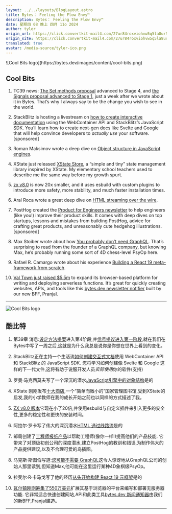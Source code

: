 ```yaml
---
layout: ../../layouts/BlogLayout.astro
title: Bytes： Feeling the Flow Envy™️
description: Bytes： Feeling the Flow Envy™️
date: 星期四 08 晚上 四月 11o 2024
author: tyler
origin_url: https://click.convertkit-mail4.com/27ur84roxviohvw5q5la8ur5ok744/wnh2h6uw8n2lqrt7/aHR0cHM6Ly9ieXRlcy5kZXYvYXJjaGl2ZXMvMjc5
origin_site: https://click.convertkit-mail4.com/27ur84roxviohvw5q5la8ur5ok744/wnh2h6uw8n2lqrt7/aHR0cHM6Ly9ieXRlcy5kZXYvYXJjaGl2ZXMvMjc5
translated: true
avatar: /media-source/tyler-ico.png
---
```



<Reference client:only="react" title="Bytes： Feeling the Flow Envy™️" url="https://click.convertkit-mail4.com/27ur84roxviohvw5q5la8ur5ok744/wnh2h6uw8n2lqrt7/aHR0cHM6Ly9ieXRlcy5kZXYvYXJjaGl2ZXMvMjc5" />

<Detail client:only="react">
	![Cool Bits logo](https://bytes.dev/images/content/cool-bits.png)

## Cool Bits

1.  TC39 news: [The Set methods proposal](https://click.convertkit-mail4.com/27ur84roxviohvw5q5la8ur5ok744/g3hnhwu3xr806lbr/aHR0cHM6Ly9naXRodWIuY29tL3RjMzkvcHJvcG9zYWwtc2V0LW1ldGhvZHM=) advanced to Stage 4, and [the Signals proposal advanced to Stage 1](https://click.convertkit-mail4.com/27ur84roxviohvw5q5la8ur5ok744/g3hnhwu3xr806lbr/aHR0cHM6Ly9naXRodWIuY29tL3RjMzkvcHJvcG9zYWwtc2V0LW1ldGhvZHM=), just a week after we wrote about it in Bytes. That’s why I always say to be the change you wish to see in the world.
    
2.  StackBlitz is hosting a livestream on [how to create interactive documentation](https://click.convertkit-mail4.com/27ur84roxviohvw5q5la8ur5ok744/9qhzhdupn0vezxc9/aHR0cHM6Ly93d3cuY3Jvd2RjYXN0LmlvL2Mvc3RhY2tibGl0ei1pbnRlcmFjdGl2ZS1kb2Nz) using the WebContainer API and StackBlitz’s JavaScript SDK. You’ll learn how to create next-gen docs like Svelte and Google that will help convince developers to _actually use_ your software. \[sponsored\]
    
3.  Roman Maksimov wrote a deep dive on [Object structure in JavaScript engines](https://click.convertkit-mail4.com/27ur84roxviohvw5q5la8ur5ok744/3ohphdu7v05k49br/aHR0cHM6Ly9ibG9nLmZyb250ZW5kLWFsbWFuYWMuY29tL2pzLW9iamVjdC1zdHJ1Y3R1cmU=).
    
4.  XState just released [XState Store](https://click.convertkit-mail4.com/27ur84roxviohvw5q5la8ur5ok744/n2hohqu3em9l6ki6/aHR0cHM6Ly94LmNvbS9EYXZpZEtQaWFuby9zdGF0dXMvMTc3ODA1NjUwMDYxNjg3MjA2Mw==), a “simple and tiny” state management library inspired by XState. My elementary school teachers used to describe me the same way before my growth spurt.
    
5.  [zx v8.0](https://click.convertkit-mail4.com/27ur84roxviohvw5q5la8ur5ok744/48hvh7urkvd762fx/aHR0cHM6Ly9naXRodWIuY29tL2dvb2dsZS96eC9yZWxlYXNlcy90YWcvOC4wLjA=) is now 20x smaller, and it uses esbuild with custom plugins to introduce more safety, more stability, and much faster installation times.
    
6.  Aral Roca wrote a great deep dive on [HTML streaming over the wire](https://click.convertkit-mail4.com/27ur84roxviohvw5q5la8ur5ok744/wnh2h6uw8n2lxrc7/aHR0cHM6Ly9hcmFscm9jYS5jb20vYmxvZy9odG1sLXN0cmVhbWluZy1vdmVyLXRoZS13aXJl).
    
7.  PostHog created the [Product for Engineers newsletter](https://click.convertkit-mail4.com/27ur84roxviohvw5q5la8ur5ok744/08hwhgudqv6pg2sl/aHR0cHM6Ly9uZXdzbGV0dGVyLnBvc3Rob2cuY29tLz91dG1fc291cmNlPWJ5dGVzJnV0bV9jYW1wYWlnbj1ieXRlcw==) to help engineers (like you!) improve their product skills. It comes with deep dives on top startups, lessons and mistakes from building PostHog, advice for crafting great products, and unreasonably cute hedgehog illustrations. \[sponsored\]
    
8.  Max Stoiber wrote about how [You probably don’t need GraphQL](https://click.convertkit-mail4.com/27ur84roxviohvw5q5la8ur5ok744/8ghqh3ulkz67qquk/aHR0cHM6Ly9teHN0YnIuY29tL3Rob3VnaHRzL2dyYXBocWwv). That’s surprising to read from the founder of a GraphQL company, but knowing Max, he’s probably running some sort of 4D chess-level PsyOp here.
    
9.  Rafael R. Camargo wrote about his experience [Building a React 19 meta-framework from scratch](https://click.convertkit-mail4.com/27ur84roxviohvw5q5la8ur5ok744/vqh3hmup8l9qegtg/aHR0cHM6Ly93d3cuY21yZy5tZS9ibG9nL3JzYy1wYXJ0LTEtdGhlLWJhY2tzdG9yeQ==).
    
10.  [Val Town just raised $5.5m](https://click.convertkit-mail4.com/27ur84roxviohvw5q5la8ur5ok744/l2heh6u3wemd6wh6/aHR0cHM6Ly9ibG9nLnZhbC50b3duL2Jsb2cvc2VlZC8=) to expand its browser-based platform for writing and deploying serverless functions. It’s great for quickly creating websites, APIs, and tools like this [bytes.dev newsletter notifier](https://click.convertkit-mail4.com/27ur84roxviohvw5q5la8ur5ok744/m2h7h6u8wv6lm2tm/aHR0cHM6Ly93d3cudmFsLnRvd24vdi9wcmFuamFsZG90ZGV2L3BvbGxlcg==) built by our new BFF, Pranjal.
    

* * *


</Detail>

![Cool Bits logo](https://bytes.dev/images/content/cool-bits.png)

## 酷比特

1. 第39章 消息:[设定方法提案](https://click.convertkit-mail4.com/27ur84roxviohvw5q5la8ur5ok744/g3hnhwu3xr806lbr/aHR0cHM6Ly9naXRodWIuY29tL3RjMzkvcHJvcG9zYWwtc2V0LW1ldGhvZHM=)进入第4阶段,并[信号提议进入第一阶段](https://click.convertkit-mail4.com/27ur84roxviohvw5q5la8ur5ok744/g3hnhwu3xr806lbr/aHR0cHM6Ly9naXRodWIuY29tL3RjMzkvcHJvcG9zYWwtc2V0LW1ldGhvZHM=),就在我们在Bytes中写了一周之后,这就是为什么我总是说你是你想在世界上看到的变化。

2. StackBlitz正在主持一个生活流[如何创建交互式文档](https://click.convertkit-mail4.com/27ur84roxviohvw5q5la8ur5ok744/9qhzhdupn0vezxc9/aHR0cHM6Ly93d3cuY3Jvd2RjYXN0LmlvL2Mvc3RhY2tibGl0ei1pbnRlcmFjdGl2ZS1kb2Nz)使用 WebContainer API 和 StackBlitz 的 JavaScript SDK. 您将学习如何创建像 Svelte 和 Google 这样的下一代文件,这将有助于说服开发人员*实际使用*你的软件(支持)

3. 罗曼·马克西莫夫写了一个深沉的潜水[JavaScript引擎中的对象结构](https://click.convertkit-mail4.com/27ur84roxviohvw5q5la8ur5ok744/3ohphdu7v05k49br/aHR0cHM6Ly9ibG9nLmZyb250ZW5kLWFsbWFuYWMuY29tL2pzLW9iamVjdC1zdHJ1Y3R1cmU=)是的

4. XState 刚刚发布[十大商店](https://click.convertkit-mail4.com/27ur84roxviohvw5q5la8ur5ok744/n2hohqu3em9l6ki6/aHR0cHM6Ly94LmNvbS9EYXZpZEtQaWFuby9zdGF0dXMvMTc3ODA1NjUwMDYxNjg3MjA2Mw==),一个“简单而微小的”国家管理图书馆,受到XState的启发,我的小学教师在我的成长开始之前也以同样的方式描述了我。

5. [ZX v8.0 版本](https://click.convertkit-mail4.com/27ur84roxviohvw5q5la8ur5ok744/48hvh7urkvd762fx/aHR0cHM6Ly9naXRodWIuY29tL2dvb2dsZS96eC9yZWxlYXNlcy90YWcvOC4wLjA=)它现在小了20倍,并使用esbuild与自定义插件来引入更多的安全性,更多的稳定性和更快的安装时间。

6. 阿拉尔·罗卡写了伟大的深沉潜水[HTML 通过线路流](https://click.convertkit-mail4.com/27ur84roxviohvw5q5la8ur5ok744/wnh2h6uw8n2lxrc7/aHR0cHM6Ly9hcmFscm9jYS5jb20vYmxvZy9odG1sLXN0cmVhbWluZy1vdmVyLXRoZS13aXJl)是的

7. 邮局创建了[工程师报纸产品](https://click.convertkit-mail4.com/27ur84roxviohvw5q5la8ur5ok744/08hwhgudqv6pg2sl/aHR0cHM6Ly9uZXdzbGV0dGVyLnBvc3Rob2cuY29tLz91dG1fc291cmNlPWJ5dGVzJnV0bV9jYW1wYWlnbj1ieXRlcw==)以帮助工程师(像你一样!)提高他们的产品技能. 它带来了对顶级初创公司的深度潜水,建立PostHog的教训和错误,为制作伟大的产品提供建议,以及不合理可爱的鸟插图。

8. 马克斯·斯图伯写道:[您可能不需要 GraphQL](https://click.convertkit-mail4.com/27ur84roxviohvw5q5la8ur5ok744/8ghqh3ulkz67qquk/aHR0cHM6Ly9teHN0YnIuY29tL3Rob3VnaHRzL2dyYXBocWwv)这令人惊讶地从GraphQL公司的创始人那里读到,但知道Max,他可能在这里运行某种4D象棋级PsyOp。

9. 拉斐尔·R·卡马戈写了他的经历[从头开始构建 React 19 元框架](https://click.convertkit-mail4.com/27ur84roxviohvw5q5la8ur5ok744/vqh3hmup8l9qegtg/aHR0cHM6Ly93d3cuY21yZy5tZS9ibG9nL3JzYy1wYXJ0LTEtdGhlLWJhY2tzdG9yeQ==)是的

10. [瓦尔镇刚刚筹集了550万美元](https://click.convertkit-mail4.com/27ur84roxviohvw5q5la8ur5ok744/l2heh6u3wemd6wh6/aHR0cHM6Ly9ibG9nLnZhbC50b3duL2Jsb2cvc2VlZC8=)扩展其基于浏览器的平台来编写和部署无服务器功能. 它非常适合快速创建网站,API和此类工具[bytes.dev 新闻通知器](https://click.convertkit-mail4.com/27ur84roxviohvw5q5la8ur5ok744/m2h7h6u8wv6lm2tm/aHR0cHM6Ly93d3cudmFsLnRvd24vdi9wcmFuamFsZG90ZGV2L3BvbGxlcg==)由我们的新BFF,Pranjal建造。

***



